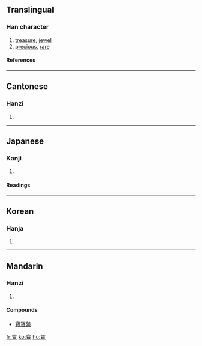 {{see|宝}}

==Translingual==
===Han character===
{{Han char|rn=40|rad=宀|as=17|sn=20|four=3080<sub>6</sub>|canj=十一山金 (JMUC)}}
# [[treasure]], [[jewel]]
# [[precious]], [[rare]]
====References====
{{Han ref|kx=0293.120|dkj=07376|dj=0579.320|hdz=20958.030|uh=5BF6|ud=23542|bh=C45F|bd=50271}}
----
==Cantonese==
===Hanzi===
{{yue-hanzi|jyut=|y=bou2}}
# {{defn|Cantonese}}
----
==Japanese==
===Kanji===
{{ja-kanji|grade=|rs=宀17}}
# {{defn|Japanese}} 
====Readings====
{{ja-readings|on=[[ほう]] (hō)|kun=[[たから]] (takara)}}
----
==Korean==
===Hanja===
{{ko-hanja|hangeul=보|rv=bo|mr=po}}
# {{defn|Korean}}
----
==Mandarin==
===Hanzi===
{{cmn-hanzi|sim=宝|pin=[[bǎo]] (bao3)|wg=pao<sup>3</sup>}}
# {{defn|Mandarin}}

====Compounds====
*[[寶寶盤]]

[[fr:寶]]
[[ko:寶]]
[[hu:寶]]